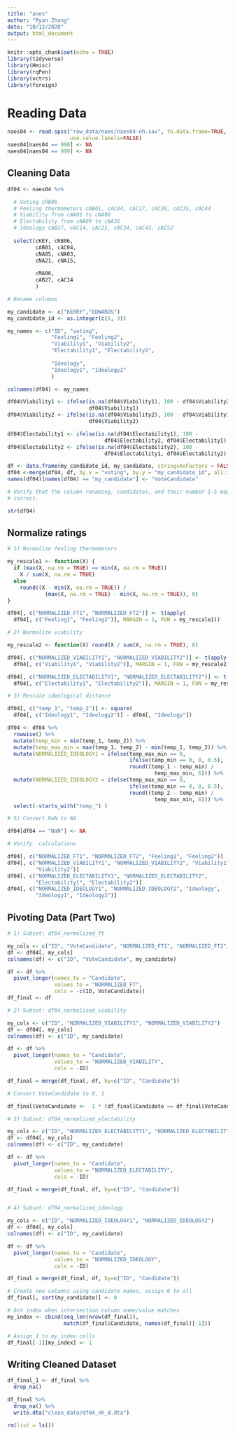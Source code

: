 ```yaml
---
title: "anes"
author: "Ryan Zhang"
date: "10/12/2020"
output: html_document
---
```


```r

knitr::opts_chunk$set(echo = TRUE)
library(tidyverse)
library(Hmisc)
library(rqPen)
library(vctrs)
library(foreign)

```


# Reading Data

```r

naes04 <- read.spss("raw_data/naes/naes04-nh.sav", to.data.frame=TRUE,
                    use.value.labels=FALSE)
naes04[naes04 == 998] <- NA
naes04[naes04 == 999] <- NA

```


## Cleaning Data

```r

df04 <- naes04 %>%

  # Voting cRB06
  # Feeling thermometers cAB01, cAC04, cAC17, cAC26, cAC35, cAC44
  # Viability from cNA01 to cNA06
  # Electability from cNA09 to cNA26
  # Ideology cAB27, cAC14, cAC25, cAC34, cAC43, cAC52
  
  select(cKEY, cRB06, 
         cAB01, cAC04,
         cNA05, cNA03,
         cNA21, cNA15,
         
         cMA06, 
         cAB27, cAC14
         )

# Rename columns

my_candidate <- c("KERRY","EDWARDS")
my_candidate_id <- as.integer(c(5, 3))

my_names <- c("ID", "voting", 
              "Feeling1", "Feeling2", 
              "Viability1", "Viability2", 
              "Electability1", "Electability2",
              
              "Ideology", 
              "Ideology1", "Ideology2"
              )

colnames(df04) <- my_names

```


```r

df04$Viability1 <- ifelse(is.na(df04$Viability1), 100 - df04$Viability2,
                          df04$Viability1)
df04$Viability2 <- ifelse(is.na(df04$Viability2), 100 - df04$Viability1,
                          df04$Viability2)

df04$Electability1 <- ifelse(is.na(df04$Electability1), 100 -
                               df04$Electability2, df04$Electability1)
df04$Electability2 <- ifelse(is.na(df04$Electability2), 100 -
                               df04$Electability1, df04$Electability2)

```


```r

df <- data.frame(my_candidate_id, my_candidate, stringsAsFactors = FALSE)
df04 <-merge(df04, df, by.x = "voting", by.y = "my_candidate_id", all.x = TRUE)
names(df04)[names(df04) == "my_candidate"] <- "VoteCandidate"

```


```r

# Verify that the column renaming, candidates, and their number 1-5 mapping are
# correct.

str(df04)

```


## Normalize ratings

```r

# 1) Normalize feeling thermometers

my_rescale1 <- function(X) { 
  if (max(X, na.rm = TRUE) == min(X, na.rm = TRUE)) 
    X / sum(X, na.rm = TRUE)
  else
    round((X - min(X, na.rm = TRUE)) /
            (max(X, na.rm = TRUE) - min(X, na.rm = TRUE)), 6)
}

df04[, c("NORMALIZED_FT1", "NORMALIZED_FT2")] <- t(apply(
  df04[, c("Feeling1", "Feeling2")], MARGIN = 1, FUN = my_rescale1))

# 2) Normalize viability

my_rescale2 <- function(X) round(X / sum(X, na.rm = TRUE), 6)

df04[, c("NORMALIZED_VIABILITY1", "NORMALIZED_VIABILITY2")] <- t(apply(
  df04[, c("Viability1", "Viability2")], MARGIN = 1, FUN = my_rescale2))

df04[, c("NORMALIZED_ELECTABILITY1", "NORMALIZED_ELECTABILITY2")] <- t(apply(
  df04[, c("Electability1", "Electability2")], MARGIN = 1, FUN = my_rescale2))

# 3) Rescale ideological distance

df04[, c("temp_1", "temp_2")] <- square(
  df04[, c("Ideology1", "Ideology2")] - df04[, "Ideology"])

df04 <- df04 %>%
  rowwise() %>%
  mutate(temp_min = min(temp_1, temp_2)) %>%
  mutate(temp_max_min = max(temp_1, temp_2) - min(temp_1, temp_2)) %>%
  mutate(NORMALIZED_IDEOLOGY1 = ifelse(temp_max_min == 0,
                                       ifelse(temp_min == 0, 0, 0.5),
                                       round((temp_1 - temp_min) / 
                                               temp_max_min, 6))) %>%
  mutate(NORMALIZED_IDEOLOGY2 = ifelse(temp_max_min == 0,
                                       ifelse(temp_min == 0, 0, 0.5),
                                       round((temp_2 - temp_min) / 
                                               temp_max_min, 6))) %>%
  select(-starts_with("temp_") )

# 5) Convert NaN to NA

df04[df04 == "NaN"] <- NA

```
 
 
```r

# Verify  calculations

df04[, c("NORMALIZED_FT1", "NORMALIZED_FT2", "Feeling1", "Feeling2")]
df04[, c("NORMALIZED_VIABILITY1", "NORMALIZED_VIABILITY2", "Viability1", 
         "Viability2")]
df04[, c("NORMALIZED_ELECTABILITY1", "NORMALIZED_ELECTABILITY2", 
         "Electability1", "Electability2")]
df04[, c("NORMALIZED_IDEOLOGY1", "NORMALIZED_IDEOLOGY2", "Ideology", 
         "Ideology1", "Ideology2")]

```
 
 
## Pivoting Data (Part Two)

```r

# 1) Subset: df04_normalized_ft

my_cols <- c("ID", "VoteCandidate", "NORMALIZED_FT1", "NORMALIZED_FT2")
df <- df04[, my_cols]
colnames(df) <- c("ID", "VoteCandidate", my_candidate)

df <- df %>%
  pivot_longer(names_to = "Candidate", 
               values_to = "NORMALIZED_FT", 
               cols = -c(ID, VoteCandidate))
df_final <- df

# 2) Subset: df04_normalized_viability

my_cols <- c("ID", "NORMALIZED_VIABILITY1", "NORMALIZED_VIABILITY2")
df <- df04[, my_cols]
colnames(df) <- c("ID", my_candidate)

df <- df %>%
  pivot_longer(names_to = "Candidate", 
               values_to = "NORMALIZED_VIABILITY", 
               cols = -ID)

df_final = merge(df_final, df, by=c("ID", "Candidate"))

# Convert VoteCandidate to 0, 1

df_final$VoteCandidate <-  1 * (df_final$Candidate == df_final$VoteCandidate)

# 3) Subset: df04_normalized_electability

my_cols <- c("ID", "NORMALIZED_ELECTABILITY1", "NORMALIZED_ELECTABILITY2")
df <- df04[, my_cols]
colnames(df) <- c("ID", my_candidate)

df <- df %>%
  pivot_longer(names_to = "Candidate", 
               values_to = "NORMALIZED_ELECTABILITY", 
               cols = -ID)

df_final = merge(df_final, df, by=c("ID", "Candidate"))


# 4) Subset: df04_normalized_ideology

my_cols <- c("ID", "NORMALIZED_IDEOLOGY1", "NORMALIZED_IDEOLOGY2")
df <- df04[, my_cols]
colnames(df) <- c("ID", my_candidate)

df <- df %>%
  pivot_longer(names_to = "Candidate", 
               values_to = "NORMALIZED_IDEOLOGY", 
               cols = -ID)

df_final = merge(df_final, df, by=c("ID", "Candidate"))

```


```r

# Create new columns using candidate names, assign 0 to all
df_final[, sort(my_candidate)] <- 0

# Get index when intersection column name/value matches
my_index <- cbind(seq_len(nrow(df_final)), 
                  match(df_final$Candidate, names(df_final)[-1]))

# Assign 1 to my_index cells
df_final[-1][my_index] <- 1

```


## Writing Cleaned Dataset

```r

df_final_1 <- df_final %>%
  drop_na() 

```


```r

df_final %>%
  drop_na() %>%
  write.dta("clean_data/df04_nh_d.dta")

```


```r

rm(list = ls())

```

